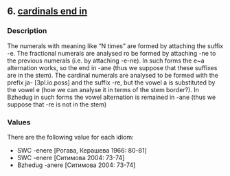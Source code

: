 ## 6. <a href =  'https://agricolamz.github.io/The_Circassian_Isoglosses_Database/6.html'>cardinals end in</a>
### Description

The numerals with meaning like "N times" are formed by attaching the suffix -e. The fractional numerals are analysed ro be formed by attaching -ne to the previous numerals (i.e. by attaching -e-ne). In such forms the e~a alternation works, so the end in -ane (thus we suppose that these suffixes are in the stem). The cardinal numerals are analysed to be formed with the prefix ja- [3pl.io.poss] and the suffix -re, but the vowel a is substituted by the vowel e (how we can analyse it in terms of the stem border?). In Bzhedug in such forms the vowel alternation is remained in -ane (thus we suppose that -re is not in the stem)


### Values
There are the following value for each idiom:

* SWC -enere [Рогава, Керашева 1966: 80-81]
* SWC -enere [Ситимова 2004: 73-74]
* Bzhedug -anere [Ситимова 2004: 73-74]

